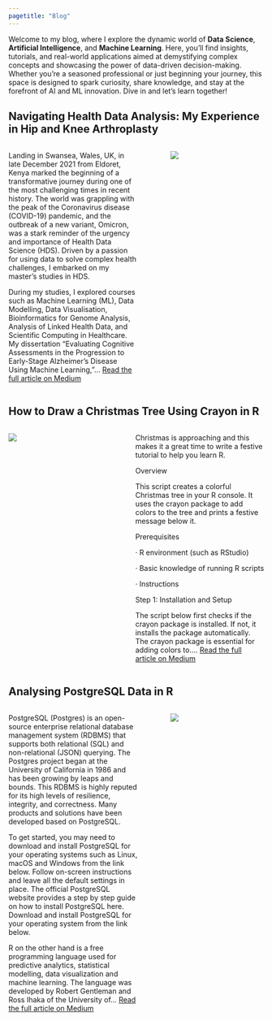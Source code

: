---
pagetitle: "Blog"
---

Welcome to my blog, where I explore the dynamic world of **Data Science**, **Artificial Intelligence**, and **Machine Learning**. Here, you'll find insights, tutorials, and real-world applications aimed at demystifying complex concepts and showcasing the power of data-driven decision-making. Whether you're a seasoned professional or just beginning your journey, this space is designed to spark curiosity, share knowledge, and stay at the forefront of AI and ML innovation. Dive in and let's learn together!

## Navigating Health Data Analysis: My Experience in Hip and Knee Arthroplasty

::: columns
::: {.column width="55%"}
Landing in Swansea, Wales, UK, in late December 2021 from Eldoret, Kenya marked the beginning of a transformative journey during one of the most challenging times in recent history. The world was grappling with the peak of the Coronavirus disease (COVID-19) pandemic, and the outbreak of a new variant, Omicron, was a stark reminder of the urgency and importance of Health Data Science (HDS). Driven by a passion for using data to solve complex health challenges, I embarked on my master’s studies in HDS.

During my studies, I explored courses such as Machine Learning (ML), Data Modelling, Data Visualisation, Bioinformatics for Genome Analysis, Analysis of Linked Health Data, and Scientific Computing in Healthcare. My dissertation “Evaluating Cognitive Assessments in the Progression to Early-Stage Alzheimer’s Disease Using Machine Learning,”... [Read the full article on Medium](https://medium.com/@linuschirchir/navigating-health-data-analysis-my-experience-in-hip-and-knee-arthroplasty-cd7017b89086){target="_blank"}
:::

::: {.column width="5%"}
:::

::: {.column width="40%"}
![](images/hip_knee.webp)
:::
:::

## How to Draw a Christmas Tree Using Crayon in R

::: columns
::: {.column width="40%"}
![](images/xmas.webp)
:::

::: {.column width="5%"}
:::

::: {.column width="55%"}
Christmas is approaching and this makes it a great time to write a festive tutorial to help you learn R.

Overview

This script creates a colorful Christmas tree in your R console. It uses the crayon package to add colors to the tree and prints a festive message below it.

Prerequisites

· R environment (such as RStudio)

· Basic knowledge of running R scripts

· Instructions

Step 1: Installation and Setup

The script below first checks if the crayon package is installed. If not, it installs the package automatically. The crayon package is essential for adding colors to.... [Read the full article on Medium](https://medium.com/@linuschirchir/how-to-draw-a-christmas-tree-using-crayon-in-r-493f603f6462){target="_blank"}
:::
:::

## Analysing PostgreSQL Data in R

::: columns
::: {.column width="55%"}
PostgreSQL (Postgres) is an open-source enterprise relational database management system (RDBMS) that supports both relational (SQL) and non-relational (JSON) querying. The Postgres project began at the University of California in 1986 and has been growing by leaps and bounds. This RDBMS is highly reputed for its high levels of resilience, integrity, and correctness. Many products and solutions have been developed based on PostgreSQL.

To get started, you may need to download and install PostgreSQL for your operating systems such as Linux, macOS and Windows from the link below. Follow on-screen instructions and leave all the default settings in place. The official PostgreSQL website provides a step by step guide on how to install PostgreSQL here. Download and install PostgreSQL for your operating system from the link below.

R on the other hand is a free programming language used for predictive analytics, statistical modelling, data visualization and machine learning. The language was developed by Robert Gentleman and Ross Ihaka of the University of... [Read the full article on Medium](https://medium.com/@linuschirchir/analysing-postgresql-data-in-r-7ea2b2565ba7){target="_blank"}
:::

::: {.column width="5%"}
:::

::: {.column width="40%"}
![](images/PostgreSQL.webp)
:::
:::
